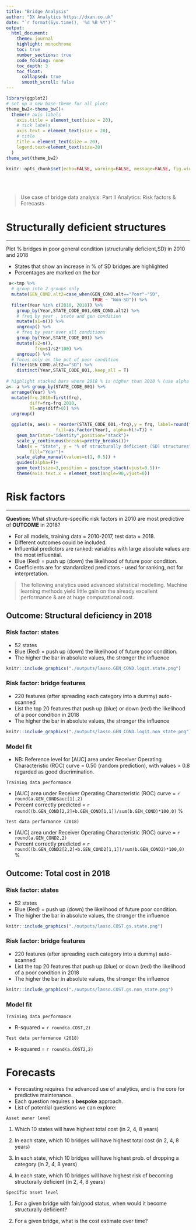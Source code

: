 ```yaml
---
title: "Bridge Analysis"
author: "DX Analytics https://dxan.co.uk"
date: "`r format(Sys.time(), '%d %B %Y')`"
output: 
  html_document:
    theme: journal
    highlight: monochrome
    toc: true
    number_sections: true
    code_folding: none
    toc_depth: 3
    toc_float:
      collapsed: true
      smooth_scroll: false
---
```

  
<script>
  $(document).ready(function() {
    $head = $('#header');
    $head.prepend('<img src=\"logowhite_verysmall.png\" style=\"float: right;\"/>')
  });
</script>
  
```r
library(ggplot2)
# set up a new base-theme for all plots 
theme_bw2<-theme_bw()+
  theme(# axis labels
    axis.title = element_text(size = 20),
    # tick labels
    axis.text = element_text(size = 20),
    # title 
    title = element_text(size = 20),
    legend.text=element_text(size=20)
  )
theme_set(theme_bw2)

knitr::opts_chunk$set(echo=FALSE, warning=FALSE, message=FALSE, fig.width=15, fig.height=9)
```

<br><br>
  
> Use case of bridge data analysis: Part II Analytics: Risk factors & Forecasts

# Structurally deficient structures
***

Plot % bridges in poor general condition (structurally deficient,SD) in 2010 and 2018

* States that show an increase in % of SD bridges are highlighted
* Percentages are marked on the bar

```r
 a<-tmp %>% 
  # group into 2 groups only
  mutate(GEN_COND.alt2=case_when(GEN_COND.alt=="Poor"~"SD",
                                 TRUE ~ "Non-SD")) %>%
  filter(Year %in% c(2010, 2018)) %>%
    group_by(Year,STATE_CODE_001,GEN_COND.alt2) %>%  
    # freq by year , state and gen condition
    mutate(s1=n()) %>%
    ungroup() %>%
    # freq by year over all conditions
    group_by(Year,STATE_CODE_001) %>%
    mutate(s2=n(),
           frq=s1/s2*100) %>%
    ungroup() %>%
  # focus only on the pct of poor condition
  filter(GEN_COND.alt2=="SD") %>%
    distinct(Year,STATE_CODE_001,.keep_all = T)
  
# highlight stacked bars where 2018 % is higher than 2010 % (use alpha feature)
a<- a %>% group_by(STATE_CODE_001) %>%
  arrange(Year) %>%
  mutate(frq.2010=first(frq),
         diff=frq-frq.2010,
         hl=any(diff>0)) %>%
  ungroup()

  ggplot(a, aes(x = reorder(STATE_CODE_001,-frq),y = frq, label=round(frq,0),
                   fill=as.factor(Year), alpha=hl!=T)) + 
    geom_bar(stat="identity",position="stack")+
    scale_y_continuous(breaks=pretty_breaks())+
    labs(x = "State", y = "% of structurally deficient (SD) structures",
         fill="Year")+
    scale_alpha_manual(values=c(1, 0.5)) +
    guides(alpha=F)+
    geom_text(size=3,position = position_stack(vjust=0.5))+
    theme(axis.text.x = element_text(angle=90,vjust=0))
```

# Risk factors
***

<div class="alert alert-info">
  <strong>Question:</strong> What structure-specific risk factors in 2010 are most predictive of **OUTCOME** in 2018?
</div>

* For all models, training data = 2010-2017, test data = 2018.
* Different outcomes could be included.
* Influential predictors are ranked: variables with large absolute values are the most influential.
* Blue (Red) = push up (down) the likelihood of future poor condition.
* Coefficients are for standardized predictors - used for ranking, not for interpretation. 


> The following analytics used advanced statistical modelling. 
> Machine learning methods yield little gain on the already excellent performance & are at huge computational cost.


## Outcome: Structural deficiency in 2018 {.tabset .tabset-pills .tabset-fade}

### Risk factor: states {.unlisted .unnumbered}

* 52 states
* Blue (Red) = push up (down) the likelihood of future poor condition.
* The higher the bar in absolute values, the stronger the influence

```r
knitr::include_graphics("./outputs/lasso.GEN_COND.logit.state.png")
```

### Risk factor: bridge features {.unlisted .unnumbered}

* 220 features (after spreading each category into a dummy) auto-scanned
* List the top 20 features that push up (blue) or down (red) the likelihood of a poor condition in 2018
* The higher the bar in absolute values, the stronger the influence

```r
knitr::include_graphics("./outputs/lasso.GEN_COND.logit.non_state.png")
```

### Model fit {.unlisted .unnumbered}

* NB: Reference level for [AUC] area under Receiver Operating Characteristic (ROC) curve = 0.50 (random prediction), with values > 0.8 regarded as good discrimination.

```
Training data performance
```

* [AUC] area under Receiver Operating Characteristic (ROC) curve = `r round(a.GEN_COND$auc[1],2)`
* Percent correctly predicted = `r round((b.GEN_COND[2,2]+b.GEN_COND[1,1])/sum(b.GEN_COND)*100,0)` %

```
Test data performance (2018)
```

* [AUC] area under Receiver Operating Characteristic (ROC) curve = `r round(a.GEN_COND2,2)`
* Percent correctly predicted = `r round((b.GEN_COND2[2,2]+b.GEN_COND2[1,1])/sum(b.GEN_COND2)*100,0)` %

## Outcome: Total cost in 2018 {.tabset .tabset-pills .tabset-fade}

### Risk factor: states {.unlisted .unnumbered}

* 52 states
* Blue (Red) = push up (down) the likelihood of future poor condition.
* The higher the bar in absolute values, the stronger the influence

```r
knitr::include_graphics("./outputs/lasso.COST.gs.state.png")
```

### Risk factor: bridge features {.unlisted .unnumbered}

* 220 features (after spreading each category into a dummy) auto-scanned
* List the top 20 features that push up (blue) or down (red) the likelihood of a poor condition in 2018
* The higher the bar in absolute values, the stronger the influence

```r
knitr::include_graphics("./outputs/lasso.COST.gs.non_state.png")
```

### Model fit {.unlisted .unnumbered}

```
Training data performance
```

* R-squared = `r round(a.COST,2)`

```
Test data performance (2018)
```

* R-squared = `r round(a.COST2,2)`


# Forecasts 

* Forecasting requires the advanced use of analytics, and is the core for predictive maintenance.
* Each question requires a **bespoke** approach. 
* List of potential questions we can explore:

```
Asset owner level
```

1. Which 10 states will have highest total cost (in 2, 4, 8 years)

2. In each state, which 10 bridges will have highest total cost (in 2, 4, 8 years)

3. In each state, which 10 bridges will have highest prob. of dropping a category (in 2, 4, 8 years)

4. In each state, which 10 bridges will have highest risk of becoming structurally deficient (in 2, 4, 8 years)

```
Specific asset level
```

 1. For a given bridge with fair/good status, when would it become structurally deficient?
 
 2. For a given bridge, what is the cost estimate over time?


